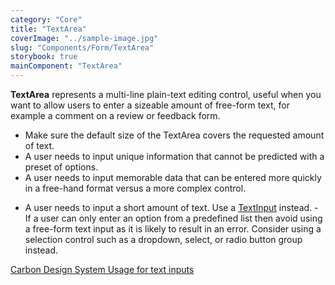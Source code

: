 ```yaml
---
category: "Core"
title: "TextArea"
coverImage: "../sample-image.jpg"
slug: "Components/Form/TextArea"
storybook: true
mainComponent: "TextArea"
---
```


**TextArea** represents a multi-line plain-text editing control, useful when you want to allow users to enter a sizeable amount of free-form text, for example a comment on a review or feedback form.

<DoUse>

- Make sure the default size of the TextArea covers the requested amount of text.
- A user needs to input unique information that cannot be predicted with a
  preset of options.
- A user needs to input memorable data that can be entered
  more quickly in a free-hand format versus a more complex control.

</DoUse>

<DoNotUse>

- A user needs to input a short amount of text. Use a
  [TextInput](/Components/Form/TextInput) instead. - If a user can only enter an
  option from a predefined list then avoid using a free-form text input as it is
  likely to result in an error. Consider using a selection control such as a
  dropdown, select, or radio button group instead.

</DoNotUse>

[Carbon Design System Usage for text inputs](https://next.carbondesignsystem.com/components/text-input)
